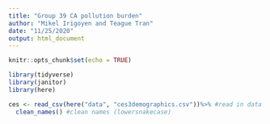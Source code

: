 ```yaml
---
title: "Group 39 CA pollution burden"
author: "Mikel Irigoyen and Teague Tran"
date: "11/25/2020"
output: html_document
---
```


```r
knitr::opts_chunk$set(echo = TRUE)

library(tidyverse)
library(janitor)
library(here)
```

```r
ces <- read_csv(here("data", "ces3demographics.csv"))%>% #read in data
  clean_names() #clean names (lowersnakecase)
```


